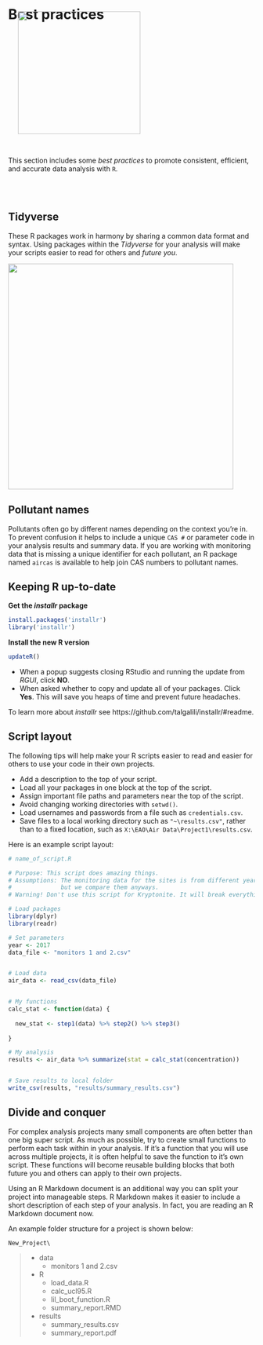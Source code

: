# Best practices


![](https://avatars3.githubusercontent.com/u/22032646?s=400&v=4){width="250" align="right" style="margin-left: 20px; margin-right: 20px; margin-top: -42px;"}


<br>

This section includes some _best practices_ to promote consistent, efficient, and accurate data analysis with `R`.  


<br> <br>

## Tidyverse

These R packages work in harmony by sharing a common data format and syntax. Using packages within the _Tidyverse_ for your analysis will make your scripts easier to read for others and _future you_.

![](images/tidy_packages.PNG){width="460"}



## Pollutant names

Pollutants often go by different names depending on the context you're in. To prevent confusion it helps to include a unique `CAS #` or parameter code in your analysis results and summary data. If you are working with monitoring data that is missing a unique identifier for each pollutant, an R package named `aircas` is available to help join CAS numbers to pollutant names.   


## Keeping R up-to-date

__Get the _installr_ package__
```r
install.packages('installr') 
library('installr')
```

__Install the new R version__
```r
updateR()
```

- When a popup suggests closing RStudio and running the update from _RGUI_, 
click __NO__. 
- When asked whether to copy and update all of your packages. Click __Yes__. This will save you heaps of time and prevent future headaches.

To learn more about _installr_ see https://github.com/talgalili/installr/#readme.


## Script layout

The following tips will help make your R scripts easier to read and easier for others to use your code in their own projects.

- Add a description to the top of your script.
- Load all your packages in one block at the top of the script.
- Assign important file paths and parameters near the top of the script.
- Avoid changing working directories with `setwd()`.
- Load usernames and passwords from a file such as `credentials.csv`.
- Save files to a local working directory such as `"~\results.csv"`, rather than to a fixed location, such as `X:\EAO\Air Data\Project1\results.csv`.


Here is an example script layout:

```r
# name_of_script.R

# Purpose: This script does amazing things.
# Assumptions: The monitoring data for the sites is from different years, 
#              but we compare them anyways. 
# Warning! Don't use this script for Kryptonite. It will break everything.

# Load packages
library(dplyr)
library(readr)

# Set parameters
year <- 2017
data_file <- "monitors 1 and 2.csv"


# Load data
air_data <- read_csv(data_file)


# My functions
calc_stat <- function(data) {
  
  new_stat <- step1(data) %>% step2() %>% step3()
  
}

# My analysis
results <- air_data %>% summarize(stat = calc_stat(concentration))


# Save results to local folder
write_csv(results, "results/summary_results.csv")

```


## Divide and conquer

For complex analysis projects many small components are often better than one big super script. As much as possible, try to create small functions to perform each task within in your analysis. If it's a function that you will use across multiple projects, it is often helpful to save the function to it's own script. These functions will become reusable building blocks that both future you and others can apply to their own projects. 

Using an R Markdown document is an additional way you can split your project into manageable steps. R Markdown makes it easier to include a short description of each step of your analysis. In fact, you are reading an R Markdown document now.

An example folder structure for a project is shown below:

`New_Project\` 

> - data  
>     - monitors 1 and 2.csv 
> - R    
>     - load_data.R 
>     - calc_ucl95.R   
>     - lil_boot_function.R  
>     - summary_report.RMD  
> - results  
>     - summary_results.csv  
>     - summary_report.pdf  
>  

